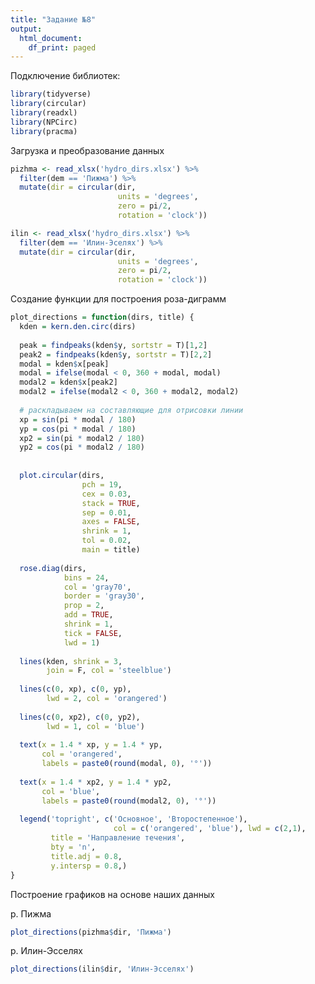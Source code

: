 ```yaml
---
title: "Задание №8"
output:
  html_document:
    df_print: paged
---
```

Подключение библиотек:
```r
library(tidyverse)
library(circular)
library(readxl)
library(NPCirc)
library(pracma)
```
Загрузка и преобразование данных
```r
pizhma <- read_xlsx('hydro_dirs.xlsx') %>% 
  filter(dem == 'Пижма') %>% 
  mutate(dir = circular(dir, 
                        units = 'degrees', 
                        zero = pi/2,
                        rotation = 'clock'))

ilin <- read_xlsx('hydro_dirs.xlsx') %>% 
  filter(dem == 'Илин-Эселях') %>% 
  mutate(dir = circular(dir,
                        units = 'degrees', 
                        zero = pi/2, 
                        rotation = 'clock'))
```
Создание функции для построения роза-диграмм
```r
plot_directions = function(dirs, title) {
  kden = kern.den.circ(dirs)
  
  peak = findpeaks(kden$y, sortstr = T)[1,2]
  peak2 = findpeaks(kden$y, sortstr = T)[2,2]
  modal = kden$x[peak]
  modal = ifelse(modal < 0, 360 + modal, modal)
  modal2 = kden$x[peak2]
  modal2 = ifelse(modal2 < 0, 360 + modal2, modal2)  
  
  # раскладываем на составляющие для отрисовки линии
  xp = sin(pi * modal / 180)
  yp = cos(pi * modal / 180)
  xp2 = sin(pi * modal2 / 180)
  yp2 = cos(pi * modal2 / 180)
  
  
  plot.circular(dirs, 
                pch = 19,
                cex = 0.03,
                stack = TRUE, 
                sep = 0.01,
                axes = FALSE,
                shrink = 1,
                tol = 0.02,
                main = title)
  
  rose.diag(dirs,
            bins = 24, 
            col = 'gray70',
            border = 'gray30',
            prop = 2,
            add = TRUE,
            shrink = 1,
            tick = FALSE,
            lwd = 1)
  
  lines(kden, shrink = 3, 
        join = F, col = 'steelblue')
  
  lines(c(0, xp), c(0, yp),
        lwd = 2, col = 'orangered')
  
  lines(c(0, xp2), c(0, yp2),
        lwd = 1, col = 'blue')
  
  text(x = 1.4 * xp, y = 1.4 * yp, 
       col = 'orangered',
       labels = paste0(round(modal, 0), '°'))
  
  text(x = 1.4 * xp2, y = 1.4 * yp2, 
       col = 'blue',
       labels = paste0(round(modal2, 0), '°'))
  
  legend('topright', c('Основное', 'Второстепенное'),
                       col = c('orangered', 'blue'), lwd = c(2,1), 
         title = 'Направление течения',
         bty = 'n',
         title.adj = 0.8,
         y.intersp = 0.8,)
}
```
Построение графиков на основе наших данных

р. Пижма
```r
plot_directions(pizhma$dir, 'Пижма')
```


р. Илин-Эсселях
```r
plot_directions(ilin$dir, 'Илин-Эсселях')
```

